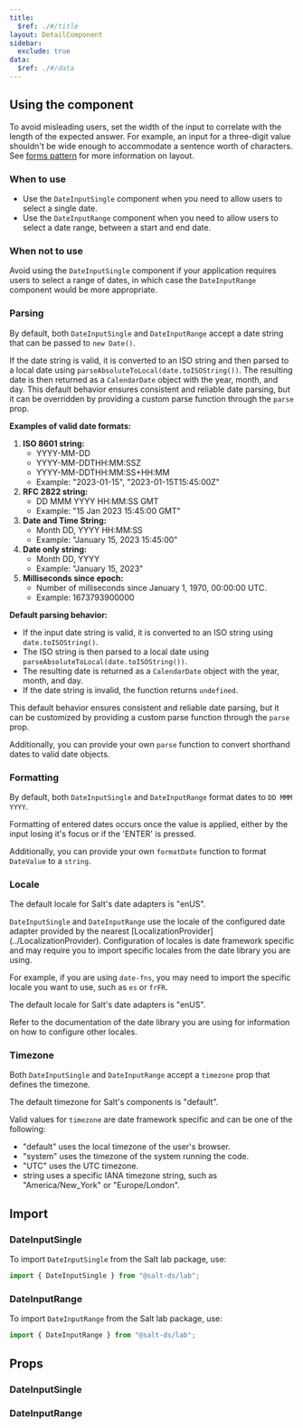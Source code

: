 ```yaml
---
title:
  $ref: ./#/title
layout: DetailComponent
sidebar:
  exclude: true
data:
  $ref: ./#/data
---
```


## Using the component

To avoid misleading users, set the width of the input to correlate with the length of the expected answer. For example, an input for a three-digit value shouldn't be wide enough to accommodate a sentence worth of characters. See [forms pattern](/salt/patterns/forms) for more information on layout.

### When to use

- Use the `DateInputSingle` component when you need to allow users to select a single date.
- Use the `DateInputRange` component when you need to allow users to select a date range, between a start and end date.

### When not to use

Avoid using the `DateInputSingle` component if your application requires users to select a range of dates, in which case the `DateInputRange` component would be more appropriate.

### Parsing

By default, both `DateInputSingle` and `DateInputRange` accept a date string that can be passed to `new Date()`.

If the date string is valid, it is converted to an ISO string and then parsed to a local date using `parseAbsoluteToLocal(date.toISOString())`. The resulting date is then returned as a `CalendarDate` object with the year, month, and day. This default behavior ensures consistent and reliable date parsing, but it can be overridden by providing a custom parse function through the `parse` prop.

**Examples of valid date formats:**

1. **ISO 8601 string:**
   - YYYY-MM-DD
   - YYYY-MM-DDTHH:MM:SSZ
   - YYYY-MM-DDTHH:MM:SS+HH:MM
   - Example: "2023-01-15", "2023-01-15T15:45:00Z"
2. **RFC 2822 string:**
   - DD MMM YYYY HH:MM:SS GMT
   - Example: "15 Jan 2023 15:45:00 GMT"
3. **Date and Time String:**
   - Month DD, YYYY HH:MM:SS
   - Example: "January 15, 2023 15:45:00"
4. **Date only string:**
   - Month DD, YYYY
   - Example: "January 15, 2023"
5. **Milliseconds since epoch:**
   - Number of milliseconds since January 1, 1970, 00:00:00 UTC.
   - Example: 1673793900000

**Default parsing behavior:**

- If the input date string is valid, it is converted to an ISO string using `date.toISOString()`.
- The ISO string is then parsed to a local date using `parseAbsoluteToLocal(date.toISOString())`.
- The resulting date is returned as a `CalendarDate` object with the year, month, and day.
- If the date string is invalid, the function returns `undefined`.

This default behavior ensures consistent and reliable date parsing, but it can be customized by providing a custom parse function through the `parse` prop.

Additionally, you can provide your own `parse` function to convert shorthand dates to valid date objects.

### Formatting

By default, both `DateInputSingle` and `DateInputRange` format dates to `DD MMM YYYY`.

Formatting of entered dates occurs once the value is applied, either by the input losing it's focus or if the 'ENTER' is pressed.

Additionally, you can provide your own `formatDate` function to format `DateValue` to a `string`.

### Locale

The default locale for Salt's date adapters is "enUS".

`DateInputSingle` and `DateInputRange` use the locale of the configured date adapter provided by the nearest [LocalizationProvider] (../LocalizationProvider).
Configuration of locales is date framework specific and may require you to import specific locales from the date library you are using.

For example, if you are using `date-fns`, you may need to import the specific locale you want to use, such as `es` or `frFR`.

The default locale for Salt's date adapters is "enUS".

Refer to the documentation of the date library you are using for information on how to configure other locales.

### Timezone

Both `DateInputSingle` and `DateInputRange` accept a `timezone` prop that defines the timezone.

The default timezone for Salt's components is "default".

Valid values for `timezone` are date framework specific and can be one of the following:

- "default" uses the local timezone of the user's browser.
- "system" uses the timezone of the system running the code.
- "UTC" uses the UTC timezone.
- string uses a specific IANA timezone string, such as "America/New_York" or "Europe/London".

## Import

### DateInputSingle

To import `DateInputSingle` from the Salt lab package, use:

```js
import { DateInputSingle } from "@salt-ds/lab";
```

### DateInputRange

To import `DateInputRange` from the Salt lab package, use:

```js
import { DateInputRange } from "@salt-ds/lab";
```

## Props

### DateInputSingle

<PropsTable packageName="lab" componentName="DateInputSingle" />

### DateInputRange

<PropsTable packageName="lab" componentName="DateInputRange" />
